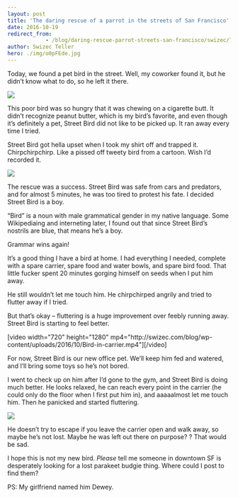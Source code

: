 ```yaml
---
layout: post
title: 'The daring rescue of a parrot in the streets of San Francisco'
date: 2016-10-19
redirect_from: 
            - /blog/daring-rescue-parrot-streets-san-francisco/swizec/7134
author: Swizec Teller
hero: ./img/o0pFEde.jpg
---
```

Today, we found a pet bird in the street. Well, my coworker found it, but he didn’t know what to do, so he left it there.





![](./img/o0pFEde.jpg)



This poor bird was so hungry that it was chewing on a cigarette butt. It didn’t recognize peanut butter, which is my bird’s favorite, and even though it’s definitely a pet, Street Bird did not like to be picked up. It ran away every time I tried.



Street Bird got hella upset when I took my shirt off and trapped it. Chirpchirpchirp. Like a pissed off tweety bird from a cartoon. Wish I’d recorded it.



![](./img/HlR0HCS.jpg)



The rescue was a success. Street Bird was safe from cars and predators, and for almost 5 minutes, he was too tired to protest his fate. I decided Street Bird is a boy.



“Bird” is a noun with male grammatical gender in my native language. Some Wikipediaing and interneting later, I found out that since Street Bird’s nostrils are blue, that means he’s a boy.



Grammar wins again!



It’s a good thing I have a bird at home. I had everything I needed, complete with a spare carrier, spare food and water bowls, and spare bird food. That little fucker spent 20 minutes gorging himself on seeds when I put him away.



He still wouldn’t let me touch him. He chirpchirped angrily and tried to flutter away if I tried.



But that’s okay – fluttering is a huge improvement over feebly running away. Street Bird is starting to feel better.



\[video width="720" height="1280" mp4="http&#x3A;//swizec.com/blog/wp-content/uploads/2016/10/Bird-in-carrier.mp4"]\[/video]



For now, Street Bird is our new office pet. We’ll keep him fed and watered, and I’ll bring some toys so he’s not bored.



I went to check up on him after I’d gone to the gym, and Street Bird is doing much better. He looks relaxed, he can reach every point in the carrier (he could only do the floor when I first put him in), and aaaaalmost let me touch him. Then he panicked and started fluttering.



![](./img/xfvXGWy.jpg)



He doesn’t try to escape if you leave the carrier open and walk away, so maybe he’s not lost. Maybe he was left out there on purpose? ? That would be sad.



I hope this is not my new bird. _Please_ tell me someone in downtown SF is desperately looking for a lost parakeet budgie thing. Where could I post to find them?



PS: My girlfriend named him Dewey.